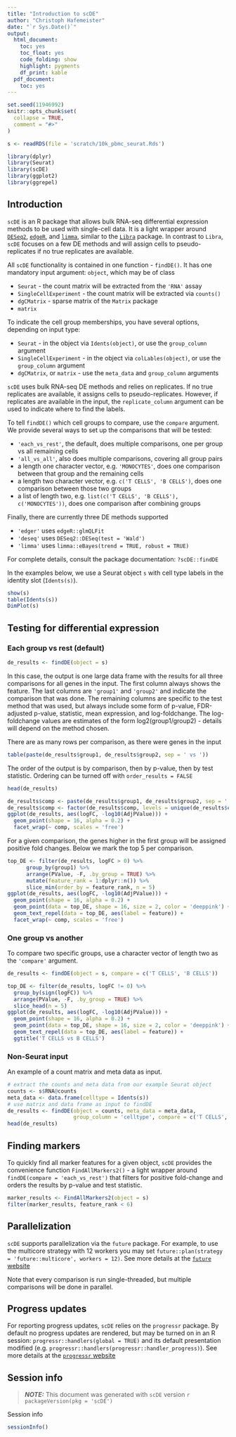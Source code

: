 ```yaml
---
title: "Introduction to scDE"
author: "Christoph Hafemeister"
date: "`r Sys.Date()`"
output:
  html_document:
    toc: yes
    toc_float: yes
    code_folding: show
    highlight: pygments
    df_print: kable
  pdf_document:
    toc: yes
---
```


```r
set.seed(11946992)
knitr::opts_chunk$set(
  collapse = TRUE,
  comment = "#>"
)

s <- readRDS(file = 'scratch/10k_pbmc_seurat.Rds')
```

```r
library(dplyr)
library(Seurat)
library(scDE)
library(ggplot2)
library(ggrepel)
```

## Introduction

`scDE` is an R package that allows bulk RNA-seq differential expression methods to be used with single-cell data. It is a light wrapper around 
[`DESeq2`](https://doi.org/doi:10.18129/B9.bioc.DESeq2), 
[`edgeR`](https://doi.org/doi:10.18129/B9.bioc.edgeR), and 
[`limma`](https://doi.org/doi:10.18129/B9.bioc.limma), similar to the [`Libra`](https://github.com/neurorestore/Libra) package. In contrast to `Libra`, `scDE` focuses on a few DE methods and will assign cells to pseudo-replicates if no true replicates are available.

All `scDE` functionality is contained in one function - `findDE()`. It has one mandatory input argument: `object`, which may be of class

* `Seurat` - the count matrix will be extracted from the `'RNA'` assay
* `SingleCellExperiment` - the count matrix will be extracted via `counts()`
* `dgCMatrix` - sparse matrix of the `Matrix` package
* `matrix`

To indicate the cell group memberships, you have several options, depending on input type:

* `Seurat` - in the object via `Idents(object)`, or use the `group_column` argument
* `SingleCellExperiment` - in the object via `colLables(object)`, or use the `group_column` argument
* `dgCMatrix`, or `matrix` - use the `meta_data` and `group_column` arguments

`scDE` uses bulk RNA-seq DE methods and relies on replicates. If no true replicates are available, it assigns cells to pseudo-replicates. However, if replicates are available in the input, the `replicate_column` argument can be used to indicate where to find the labels.

To tell `findDE()` which cell groups to compare, use the `compare` argument. We provide several ways to set up the comparisons that will be tested:

* `'each_vs_rest'`, the default, does multiple comparisons, one per group vs all remaining cells
* `'all_vs_all'`, also does multiple comparisons, covering all group pairs
* a length one character vector, e.g. `'MONOCYTES'`, does one comparison between that group and the remaining cells
* a length two character vector, e.g. `c('T CELLS', 'B CELLS')`, does one comparison between those two groups
* a list of length two, e.g. `list(c('T CELLS', 'B CELLS'), c('MONOCYTES'))`, does one comparison after combining groups

Finally, there are currently three DE methods supported

* `'edger'` uses `edgeR::glmQLFit`
* `'deseq'` uses `DESeq2::DESeq(test = 'Wald')`
* `'limma'` uses `limma::eBayes(trend = TRUE, robust = TRUE)`


For complete details, consult the package documentation: `?scDE::findDE`

In the examples below, we use a Seurat object `s` with cell type labels in the identity slot (`Idents(s)`).

```r
show(s)
table(Idents(s))
DimPlot(s)
```

## Testing for differential expression

### Each group vs rest (default)

```r
de_results <- findDE(object = s)
```

In this case, the output is one large data frame with the results for all three comparisons for all genes in the input. The first column always shows the feature. The last columns are `'group1'` and `'group2'` and indicate the comparison that was done. The remaining columns are specific to the test method that was used, but always include some form of p-value, FDR-adjusted p-value, statistic, mean expression, and log-foldchange. The log-foldchange values are estimates of the form log2(group1/group2) - details will depend on the method chosen.


There are as many rows per comparison, as there were genes in the input
```r
table(paste(de_results$group1, de_results$group2, sep = ' vs '))
```

The order of the output is by comparison, then by p-value, then by test statistic. Ordering can be turned off with `order_results = FALSE`
```r
head(de_results)
```

```r
de_results$comp <- paste(de_results$group1, de_results$group2, sep = ' vs ')
de_results$comp <- factor(de_results$comp, levels = unique(de_results$comp))
ggplot(de_results, aes(logFC, -log10(AdjPValue))) +
  geom_point(shape = 16, alpha = 0.2) +
  facet_wrap(~ comp, scales = 'free')
```

For a given comparison, the genes higher in the first group will be assigned positive fold changes. Below we mark the top 5 per comparison.

```r
top_DE <- filter(de_results, logFC > 0) %>%
      group_by(group1) %>%
      arrange(PValue, -F, .by_group = TRUE) %>%
      mutate(feature_rank = 1:dplyr::n()) %>%
      slice_min(order_by = feature_rank, n = 5) 
ggplot(de_results, aes(logFC, -log10(AdjPValue))) +
  geom_point(shape = 16, alpha = 0.2) +
  geom_point(data = top_DE, shape = 16, size = 2, color = 'deeppink') +
  geom_text_repel(data = top_DE, aes(label = feature)) +
  facet_wrap(~ comp, scales = 'free')
```

### One group vs another

To compare two specific groups, use a character vector of length two as the `'compare'` argument.

```r
de_results <- findDE(object = s, compare = c('T CELLS', 'B CELLS'))
```

```r
top_DE <- filter(de_results, logFC != 0) %>%
  group_by(sign(logFC)) %>%
  arrange(PValue, -F, .by_group = TRUE) %>%
  slice_head(n = 5)
ggplot(de_results, aes(logFC, -log10(AdjPValue))) +
  geom_point(shape = 16, alpha = 0.2) +
  geom_point(data = top_DE, shape = 16, size = 2, color = 'deeppink') +
  geom_text_repel(data = top_DE, aes(label = feature)) +
  ggtitle('T CELLS vs B CELLS')
```

### Non-Seurat input

An example of a count matrix and meta data as input.
```r
# extract the counts and meta data from our example Seurat object
counts <- s$RNA@counts
meta_data <- data.frame(celltype = Idents(s))
# use matrix and data frame as input to findDE
de_results <- findDE(object = counts, meta_data = meta_data, 
                     group_column = 'celltype', compare = c('T CELLS', 'B CELLS'))
head(de_results)
```


## Finding markers

To quickly find all marker features for a given object, `scDE` provides the convenience function `FindAllMarkers2()` - a light wrapper around `findDE(compare = 'each_vs_rest')` that filters for positive fold-change and orders the results by p-value and test statistic. 

```r
marker_results <- FindAllMarkers2(object = s)
filter(marker_results, feature_rank < 6)
```

## Parallelization

`scDE` supports parallelization via the `future` package. 
For example, to use the multicore strategy with 12 workers you may set
`future::plan(strategy = 'future::multicore', workers = 12)`.
See more details at the [`future` website](https://future.futureverse.org)

Note that every comparison is run single-threaded, but multiple comparisons will be done in parallel.

## Progress updates

For reporting progress updates, `scDE` relies on the `progressr` package. By default no progress updates are rendered, but may be turned on in an R session: `progressr::handlers(global = TRUE)` and its default presentation modified (e.g. `progressr::handlers(progressr::handler_progress)`). 
See more details at the [`progressr` website](https://progressr.futureverse.org)

## Session info 

> **_NOTE:_** This document was generated with `scDE` version `r packageVersion(pkg = 'scDE')`

Session info
```r
sessionInfo()
```
